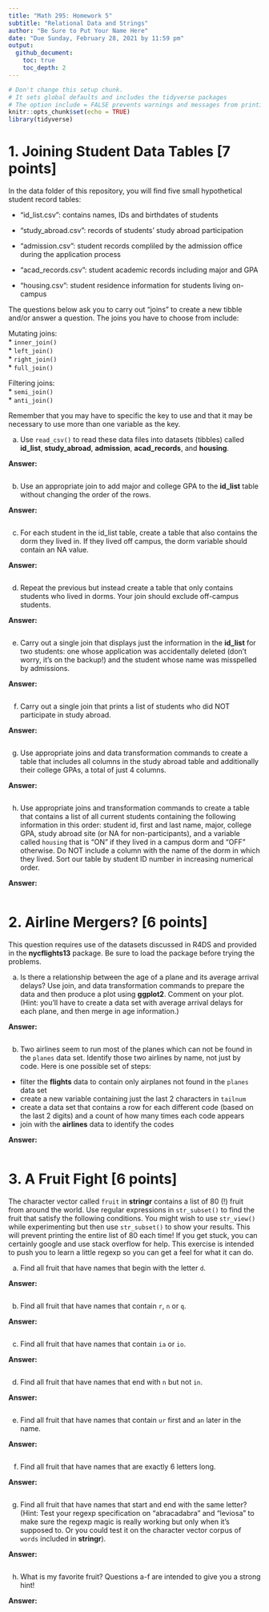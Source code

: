 ```yaml
---
title: "Math 295: Homework 5"
subtitle: "Relational Data and Strings"
author: "Be Sure to Put Your Name Here"  
date: "Due Sunday, February 28, 2021 by 11:59 pm"
output: 
  github_document: 
    toc: true
    toc_depth: 2
---
```


```r
# Don't change this setup chunk. 
# It sets global defaults and includes the tidyverse packages
# The option include = FALSE prevents warnings and messages from printing to your report.
knitr::opts_chunk$set(echo = TRUE)
library(tidyverse)
```

<style type="text/css">
    ol { list-style-type: lower-alpha; }
</style>

# 1. Joining Student Data Tables [7 points]

In the data folder of this repository, you will find five small hypothetical student record tables: 

* "id_list.csv": contains names, IDs and birthdates of students  
  
* "study_abroad.csv": records of students' study abroad participation  
  
* "admission.csv": student records compliled by the admission office during the application process  
  
* "acad_records.csv": student academic records including major and GPA  
  
* "housing.csv": student residence information for students living on-campus  
  

The questions below ask you to carry out "joins" to create a new tibble and/or answer a question. The joins you have to choose from include:  

Mutating joins:  
  * `inner_join()`  
  * `left_join()`  
  * `right_join()`  
  * `full_join()`  

Filtering joins:  
  * `semi_join()`  
  * `anti_join()`  
  
Remember that you may have to specific the key to use and that it may be necessary to use more than one variable as the key.  

a) Use `read_csv()` to read these data files into datasets (tibbles) called **id_list**, **study_abroad**, **admission**, **acad_records**, and **housing**.   

**Answer:**

```r

```


b) Use an appropriate join to add major and college GPA to the **id_list** table without changing the order of the rows.

**Answer:**

```r

```


c) For each student in the id_list table, create a table that also contains the dorm they lived in. If they lived off campus, the dorm variable should contain an NA value. 

**Answer:**

```r

```

d) Repeat the previous but instead create a table that only contains students who lived in dorms. Your join should exclude off-campus students.

**Answer:**

```r

```


e) Carry out a single join that displays just the information in the **id_list** for two students: one whose application was accidentally deleted (don't worry, it's on the backup!) and the student whose name was misspelled by admissions. 

**Answer:**

```r

```

f)  Carry out a single join that prints a list of students who did NOT participate in study abroad.   

**Answer:**

```r

```


g) Use appropriate joins and data transformation commands to create a table that includes all columns in the study abroad table and additionally their college GPAs, a total of just 4 columns.  

**Answer:**

```r

```


h) Use appropriate joins and transformation commands to create a table that contains a list of all current students containing the following information in this order: student id, first and last name, major, college GPA, study abroad site (or NA for non-participants), and a variable called `housing` that is "ON" if they lived in a campus dorm and "OFF" otherwise. Do NOT include a column with the name of the dorm in which they lived. Sort our table by student ID number in increasing numerical order.

**Answer:**

```r

```


# 2. Airline Mergers? [6 points]

This question requires use of the datasets discussed in R4DS and provided in the **nycflights13** package. Be sure to load the package before trying the problems.  

a) Is there a relationship between the age of a plane and its average arrival delays?  Use join, and data transformation commands to prepare the data and then produce a plot using **ggplot2**. Comment on your plot.  (Hint: you'll have to create a data set with average arrival delays for each plane, and then merge in age information.)   

**Answer:**

```r

```

b) Two airlines seem to run most of the planes which can not be found in the `planes` data set.  Identify those two airlines by name, not just by code.  Here is one possible set of steps:

* filter the **flights** data to contain only airplanes not found in the `planes` data set  
* create a new variable containing just the last 2 characters in `tailnum`  
* create a data set that contains a row for each different code (based on the last 2 digits) and a count of how many times each code appears  
* join with  the **airlines** data to identify the codes  

**Answer:**

```r

```

# 3. A Fruit Fight [6 points]

The character vector called `fruit` in **stringr** contains a list of 80 (!) fruit from around the world.   Use regular expressions in `str_subset()` to find the fruit that satisfy the following conditions. You might wish to use `str_view()` while experimenting but then use `str_subset()` to show your results. This will prevent printing the entire list of 80 each time! If you get stuck, you can certainly google and use stack overflow for help. This exercise is intended to push you to learn a little regexp so you can get a feel for what it can do.  


a) Find all fruit that have names that begin with the letter `d`.   

**Answer:**

```r

```

b) Find all fruit that have names that contain `r`, `n` or `q`. 

**Answer:**

```r

```

c) Find all fruit that have names that contain `ia` or `io`.  

**Answer:**

```r

```

d) Find all fruit that have names that end with `n` but not `in`.  

**Answer:**

```r

```

e) Find all fruit that have names that contain `ur` first and `an` later in the name.  

**Answer:**

```r

```

f) Find all fruit that have names that are exactly 6 letters long.  

**Answer:**

```r

```


g) Find all fruit that have names that start and end with the same letter? (Hint: Test your regexp specification on "abracadabra" and "leviosa" to make sure the regexp magic is really working but only when it's supposed to. Or you could test it on the character vector corpus of  `words` included in **stringr**).  

**Answer:**

```r

```


h) What is my favorite fruit? Questions a-f are intended to give you a strong hint!

**Answer:**

```r

```

